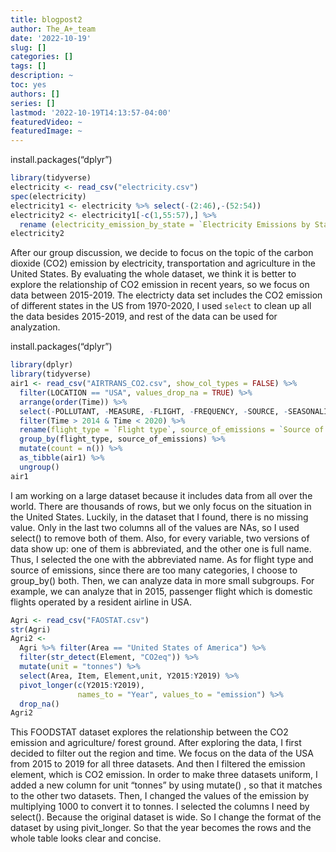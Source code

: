 ```yaml
---
title: blogpost2
author: The_A+_team
date: '2022-10-19'
slug: []
categories: []
tags: []
description: ~
toc: yes
authors: []
series: []
lastmod: '2022-10-19T14:13:57-04:00'
featuredVideo: ~
featuredImage: ~
---
```


install.packages("dplyr")

```r
library(tidyverse)
electricity <- read_csv("electricity.csv")
spec(electricity)
electricity1 <- electricity %>% select(-(2:46),-(52:54))
electricity2 <- electricity1[-c(1,55:57),] %>% 
  rename (electricity_emission_by_state = `Electricity Emissions by State (1970 - 2020)`)
electricity2
```

After our group discussion, we decide to focus on the topic of  the carbon dioxide (CO2) emission by electricity, transportation and agriculture in the United States. By evaluating the whole dataset, we think it is better to explore the relationship of CO2 emission in recent years, so we focus on data between 2015-2019. The electricty data set includes the CO2 emission of different states in the US from 1970-2020, I used `select` to clean up all the data besides 2015-2019, and rest of the data can be used for analyzation. 

install.packages("dplyr")
```r
library(dplyr)
library(tidyverse)
air1 <- read_csv("AIRTRANS_CO2.csv", show_col_types = FALSE) %>% 
  filter(LOCATION == "USA", values_drop_na = TRUE) %>% 
  arrange(order(Time)) %>% 
  select(-POLLUTANT, -MEASURE, -FLIGHT, -FREQUENCY, -SOURCE, -SEASONALITY, -TIME, -`Flag Codes`, -Flags) %>% 
  filter(Time > 2014 & Time < 2020) %>% 
  rename(flight_type = `Flight type`, source_of_emissions = `Source of emissions`) %>% 
  group_by(flight_type, source_of_emissions) %>% 
  mutate(count = n()) %>% 
  as_tibble(air1) %>% 
  ungroup() 
air1
```

I am working on a large dataset because it includes data from all over the world. There are thousands of rows, but we only focus on the situation in the United States. Luckily, in the dataset that I found, there is no missing value. Only in the last two columns all of the values are NAs, so I used select() to remove both of them. Also, for every variable, two versions of data show up: one of them is abbreviated, and the other one is full name. Thus, I selected the one with the abbreviated name. As for flight type and source of emissions, since there are too many categories, I choose to group_by() both. Then, we can analyze data in more small subgroups. For example, we can analyze that in 2015, passenger flight which is domestic flights operated by a resident airline in USA. 

```r
Agri <- read_csv("FAOSTAT.csv") 
str(Agri)
Agri2 <- 
  Agri %>% filter(Area == "United States of America") %>%
  filter(str_detect(Element, "CO2eq")) %>%
  mutate(unit = "tonnes") %>%
  select(Area, Item, Element,unit, Y2015:Y2019) %>%
  pivot_longer(c(Y2015:Y2019),
               names_to = "Year", values_to = "emission") %>%
  drop_na()
Agri2
```

This FOODSTAT dataset explores the relationship between the CO2 emission and agriculture/ forest ground.
After exploring the data, I first decided to filter out the region and time. We focus on the data of the USA
from 2015 to 2019 for all three datasets. And then I filtered the emission element, which is CO2 emission.
In order to make three datasets uniform, I added a new column for unit "tonnes" by using mutate() , so that 
it matches to the other two datasets. Then, I changed the values of the emission by multiplying 1000 to convert it 
to tonnes. I selected the columns I need by select(). Because the original dataset is wide. So I change the format 
of the dataset by using pivit_longer. So that the year becomes the rows and the whole table looks clear and concise.